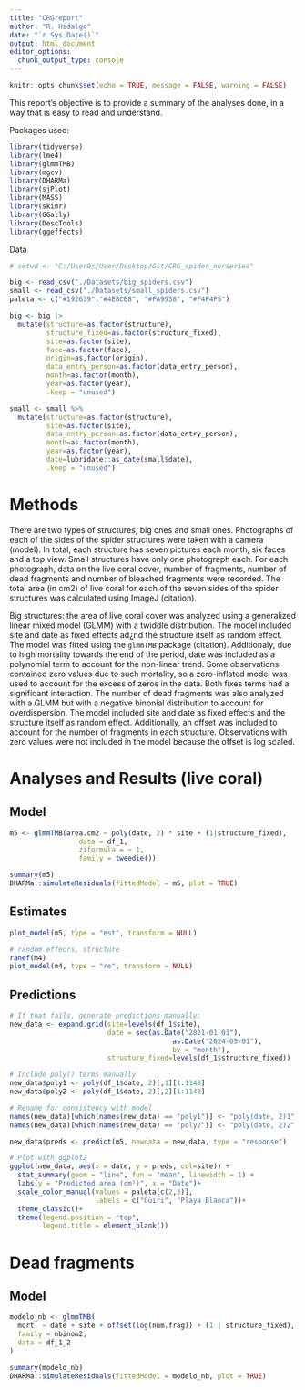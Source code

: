 ```yaml
---
title: "CRGreport"
author: "R. Hidalgo"
date: "`r Sys.Date()`"
output: html_document
editor_options: 
  chunk_output_type: console
---
```


```r
knitr::opts_chunk$set(echo = TRUE, message = FALSE, warning = FALSE)
```

This report's objective is to provide a summary of the analyses done, in a way that is easy to read and understand.

Packages used:

```r
library(tidyverse)
library(lme4)
library(glmmTMB)
library(mgcv)
library(DHARMa)
library(sjPlot)
library(MASS)
library(skimr)
library(GGally)
library(DescTools)
library(ggeffects)
```

Data

```r
# setwd <- "C:/User0s/User/Desktop/Git/CRG_spider_nurseries" 

big <- read_csv("./Datasets/big_spiders.csv")
small <- read_csv("./Datasets/small_spiders.csv")
paleta <- c("#192639","#4EBCB8", "#FA9938", "#F4F4F5")

big <- big |>  
  mutate(structure=as.factor(structure),
         structure_fixed=as.factor(structure_fixed),
         site=as.factor(site),
         face=as.factor(face),
         origin=as.factor(origin),
         data_entry_person=as.factor(data_entry_person),
         month=as.factor(month),
         year=as.factor(year), 
         .keep = "unused")

small <- small %>% 
  mutate(structure=as.factor(structure),
         site=as.factor(site),
         data_entry_person=as.factor(data_entry_person),
         month=as.factor(month),
         year=as.factor(year),
         date=lubridate::as_date(small$date),
         .keep = "unused")
```


# Methods

There are two types of structures, big ones and small ones. Photographs of each of the sides of the spider structures were taken with a camera (model). In total, each structure has seven pictures each month, six faces and a top view. Small structures have only one photograph each. For each photograph, data on the live coral cover, number of fragments, number of dead fragments and number of bleached fragments were recorded. The total area (in cm2) of live coral for each of the seven sides of the spider structures was calculated using ImageJ (citation). 

Big structures: the area of live coral cover was analyzed using a generalized linear mixed model (GLMM) with a twiddle distribution. The model included site and date as fixed effects ad¿nd the structure itself as random effect. The model was fitted using the `glmmTMB` package (citation). Additionaly, due to high mortality towards the end of the period, date was included as a polynomial term to account for the non-linear trend. Some observations contained zero values due to such mortality, so a zero-inflated model was used to account for the excess of zeros in the data. Both fixes terms had a significant interaction. The number of dead fragments was also analyzed with a GLMM but with a negative binonial distribution to account for overdispersion. The model included site and date as fixed effects and the structure itself as random effect. Additionally, an offset was included to account for the number of fragments in each structure. Observations with zero values were not included in the model because the offset is log scaled.

# Analyses and Results (live coral)

## Model

```r
m5 <- glmmTMB(area.cm2 ~ poly(date, 2) * site + (1|structure_fixed),
                 data = df_1,
                 ziformula = ~ 1,
                 family = tweedie())

summary(m5)
DHARMa::simulateResiduals(fittedModel = m5, plot = TRUE)
```

## Estimates

```r
plot_model(m5, type = "est", transform = NULL)

# random effecrs, structure
ranef(m4)
plot_model(m4, type = "re", transform = NULL)
```

## Predictions

```r
# If that fails, generate predictions manually:
new_data <- expand.grid(site=levels(df_1$site),
                        date = seq(as.Date("2021-01-01"),
                                        as.Date("2024-05-01"),
                                        by = "month"),
                        structure_fixed=levels(df_1$structure_fixed))

# Include poly() terms manually
new_data$poly1 <- poly(df_1$date, 2)[,1][1:1148]
new_data$poly2 <- poly(df_1$date, 2)[,2][1:1148]

# Rename for consistency with model
names(new_data)[which(names(new_data) == "poly1")] <- "poly(date, 2)1"
names(new_data)[which(names(new_data) == "poly2")] <- "poly(date, 2)2"

new_data$preds <- predict(m5, newdata = new_data, type = "response")

# Plot with ggplot2
ggplot(new_data, aes(x = date, y = preds, col=site)) +
  stat_summary(geom = "line", fun = "mean", linewidth = 1) +
  labs(y = "Predicted area (cm²)", x = "Date")+
  scale_color_manual(values = paleta[c(2,3)],
                     labels = c("Güiri", "Playa Blanca"))+
  theme_classic()+
  theme(legend.position = "top",
        legend.title = element_blank()) 
```

# Dead fragments

## Model

```r
modelo_nb <- glmmTMB(
  mort. ~ date + site + offset(log(num.frag)) + (1 | structure_fixed),
  family = nbinom2,
  data = df_1_2
)
```

```r
summary(modelo_nb)
DHARMa::simulateResiduals(fittedModel = modelo_nb, plot = TRUE)
```

